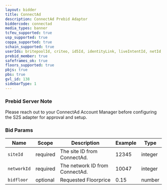 ```yaml
---
layout: bidder
title: ConnectAd
description: ConnectAd Prebid Adaptor
biddercode: connectad
media_types: banner
tcfeu_supported: true
usp_supported: true
coppa_supported: true
schain_supported: true
userIds: britepoolId, criteo, id5Id, identityLink, liveIntentId, netId, parrableId, pubCommonId, unifiedId
prebid_member: true
safeframes_ok: true
floors_supported: true
pbjs: true
pbs: true
gvl_id: 138
sidebarType: 1
---
```


### Prebid Server Note

<PbjsAdapterRequiredForPbs />

Please reach out to your ConnectAd Account Manager before configuring the S2S adapter for approval and setup.

### Bid Params


| Name        | Scope    | Description                    | Example | Type      |
|-------------|----------|--------------------------------|---------|-----------|
| `siteId`    | required | The site ID from ConnectAd.    | 12345   | integer   |
| `networkId` | required | The network ID from ConnectAd. | 10047   | integer   |
| `bidfloor`  | optional | Requested Floorprice           | 0.15    | number    |
